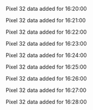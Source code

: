 Pixel 32 data added for 16:20:00

Pixel 32 data added for 16:21:00

Pixel 32 data added for 16:22:00

Pixel 32 data added for 16:23:00

Pixel 32 data added for 16:24:00

Pixel 32 data added for 16:25:00

Pixel 32 data added for 16:26:00

Pixel 32 data added for 16:27:00

Pixel 32 data added for 16:28:00

